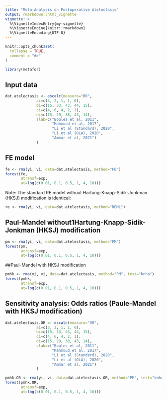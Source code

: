 ```yaml
---
title: "Meta-Analysis on Postoperative Atelectasis"
output: rmarkdown::html_vignette
vignette: >
  %\VignetteIndexEntry{my-vignette}
  %\VignetteEngine{knitr::rmarkdown}
  %\VignetteEncoding{UTF-8}
---
```


```r
knitr::opts_chunk$set(
  collapse = TRUE,
  comment = "#>"
)
```

```r
library(metafor)
```


## Input data
```r
dat.atelectasis <- escalc(measure="RR",
              ai=c(3, 2, 1, 1, 0),
              bi=c(15, 33, 43, 44, 15),
              ci=c(4, 6, 4, 2, 1),
              di=c(15, 29, 38, 43, 14),
              slab=c("Boules et al, 2011",
                     "Mahmoud et al, 2017",
                     "Li et al (Standard), 2020",
                     "Li et al (OLA), 2020",
                     "Ammar et al, 2021")
              )
```


## FE model

```r
fe <- rma(yi, vi, data=dat.atelectasis, method="FE") 
forest(fe, 
       atransf=exp,
       at=log(c(0.01, 0.1, 0.5, 1, 4, 10)))
```

Note: The standard RE model without Hartung-Knapp-Sidik-Jonkman (HKSJ) modification is identical:
```r
re <- rma(yi, vi, data=dat.atelectasis, method="REML") 
```


## Paul-Mandel without1Hartung-Knapp-Sidik-Jonkman (HKSJ) modification 
```r
pm <- rma(yi, vi, data=dat.atelectasis, method="PM") 
forest(pm,
       atransf=exp,
       at=log(c(0.01, 0.1, 0.5, 1, 4, 10)))
```

##Paul-Mandel with HKSJ modification 
```r
pmhk <- rma(yi, vi, data=dat.atelectasis, method="PM", test="knha") 
forest(pmhk,
       atransf=exp,
       at=log(c(0.01, 0.1, 0.5, 1, 4, 10)))
```


## Sensitivity analysis: Odds ratios (Paule-Mandel with HKSJ modification)
```r
dat.atelectasis.OR <- escalc(measure="OR",
              ai=c(3, 2, 1, 1, 0),
              bi=c(15, 33, 43, 44, 15),
              ci=c(4, 6, 4, 2, 1),
              di=c(15, 29, 38, 43, 14),
              slab=c("Boules et al, 2011",
                     "Mahmoud et al, 2017",
                     "Li et al (Standard), 2020",
                     "Li et al (OLA), 2020",
                     "Ammar et al, 2021")
              )
```

```r

pmhk.OR <- rma(yi, vi, data=dat.atelectasis.OR, method="PM", test="knha") 
forest(pmhk.OR,
       atransf=exp,
       at=log(c(0.01, 0.1, 0.5, 1, 4, 10)))
```
